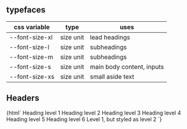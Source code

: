 
<Meta title="yot-header" component="yot-header"/>

## typefaces

|css variable  |type      | uses                    |
|--------------|----------|-------------------------|
|--font-size-xl|size unit |lead headings            |
|--font-size-l |size unit |subheadings              |
|--font-size-m |size unit |subheadings              |
|--font-size-s |size unit |main body content, inputs|
|--font-size-xs|size unit |small aside text         |


## Headers
<Story name="yot-header">
  {html`
<yot-header level="1">Heading level 1</yot-header>
<yot-header level="2">Heading level 2</yot-header>
<yot-header level="3">Heading level 3</yot-header>
<yot-header level="4">Heading level 4</yot-header>
<yot-header level="5">Heading level 5</yot-header>
<yot-header level="6">Heading level 6</yot-header>
<yot-header level="1" visual-level="2">Level 1, but styled as level 2</yot-header>
`}
</Story>

